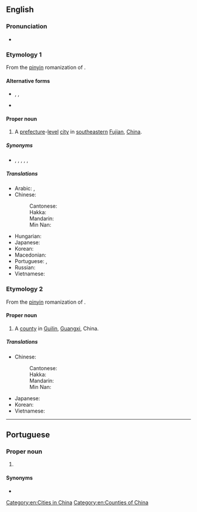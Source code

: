==English==
{{wikipedia}}

===Pronunciation===
* {{IPA|/ˈtʃwɑnˈdʒoʊ/|lang=en}}

===Etymology 1===
From the [[pinyin]] romanization of {{der|en|cmn|-}} {{zh-m|泉州|note=literally “[[spring]] [[prefecture]]”}}.

====Alternative forms====
* {{qualifier|obsolete}} {{l|en|Chinchew}}, {{l|en|Chinchu}}, {{l|en|Chin-chiu}}
* {{qualifier|from Tongyong Pinyin}} {{l|en|Cyuanzhou}}

====Proper noun====
{{en-proper noun}}

# A [[prefecture]]-[[level]] [[city]] in [[southeastern]] [[Fujian]], [[China]].

=====Synonyms=====
* {{sense|medieval contexts}} {{l|en|Zeitoun}}, {{l|en|Zaitun}}, {{l|en|Zayton}}, {{l|en|Zaytun}}, {{l|en|Zaytoun}}, {{l|en|Zeytoun}}

=====Translations=====
{{trans-top|a city of China}}
* Arabic: {{t|ar|تْشْيُوَانْتْشُو|m|tr=tšyuwantšū}}, {{t|ar|تْشْيُوَانْجُو|m|tr=tšyuwanjū}}
* Chinese:
*: Cantonese: {{t|yue|泉州|tr=cyun4 zau1|sc=Hani}}
*: Hakka: {{t|hak|泉州|tr=Chhièn-chû|sc=Hani}}
*: Mandarin: {{t+|cmn|泉州|tr=Quánzhōu|sc=Hani}}
*: Min Nan: {{t+|nan|泉州|tr=Choân-chiu|sc=Hani}}
{{trans-mid}}
* Hungarian: {{t|hu|Csüancsou}}
* Japanese: {{t+|ja|泉州|tr=せんしゅう, Senshū}}
* Korean: {{t|ko|취안저우|tr=Chwiangjeou}}
* Macedonian: {{t|mk|Чиенџоу|n|tr=Číendžou}}
* Portuguese: {{t|pt|Chincheu|f}}, {{t|pt|Quanzhou|f}}
* Russian: {{t|ru|Цюаньчжо́у|m}}
* Vietnamese: {{t|vi|Tuyền Châu}}
{{trans-bottom}}

===Etymology 2===
From the [[pinyin]] romanization of {{der|en|cmn|-}} {{zh-m|全州|note=literally “[[round]] [[prefecture]]”}}.

====Proper noun====
{{en-proper noun}}

# A [[county]] in [[Guilin]], [[Guangxi]], China.

=====Translations=====
{{trans-top|a county of Guangxi, China}}
* Chinese:
*: Cantonese: {{t|yue|全州|tr=cyun4 zau1}}
*: Hakka: {{t|hak|全州|tr=Chhiòn-chû}}
*: Mandarin: {{t+|cmn|全州|tr=Quánzhōu}}
*: Min Nan: {{t|nan|全州|tr=Choân-chiu}}
{{trans-mid}}
* Japanese: {{t|ja|全州|tr=ぜんしゅう, Zenshū}}
* Korean: {{t|ko|전주저우|tr=Jeonju}}
* Vietnamese: {{t|vi|Toàn Châu}}
{{trans-bottom}}

[[Category:en:Cities in China]]
[[Category:en:Counties of China]]

----

==Portuguese==

===Proper noun===
{{pt-proper noun|f}}

# {{place|pt|city|province/Fujian|c/China|t1=Quanzhou}}

====Synonyms====
* {{l|pt|Chincheu}}